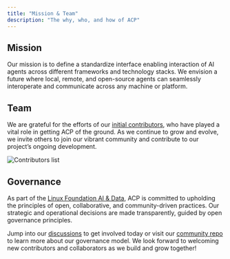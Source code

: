 ```yaml
---
title: "Mission & Team"
description: "The why, who, and how of ACP"
---
```


## Mission

Our mission is to define a standardize interface enabling interaction of AI agents across different frameworks and technology stacks. We envision a future where local, remote, and open-source agents can seamlessly interoperate and communicate across any machine or platform.

## Team

We are grateful for the efforts of our [initial contributors](https://github.com/i-am-bee/acp/graphs/contributors), who have played a vital role in getting ACP of the ground. As we continue to grow and evolve, we invite others to join our vibrant community and contribute to our project’s ongoing development.

![Contributors list](https://contrib.rocks/image?repo=i-am-bee/acp)

## Governance

As part of the [Linux Foundation AI & Data](https://lfaidata.foundation/), ACP is committed to upholding the principles of open, collaborative, and community-driven practices. Our strategic and operational decisions are made transparently, guided by open governance principles.

Jump into our [discussions](https://github.com/i-am-bee/acp/discussions) to get involved today or visit our [community repo](https://github.com/i-am-bee/community) to learn more about our governance model. We look forward to welcoming new contributors and collaborators as we build and grow together\!